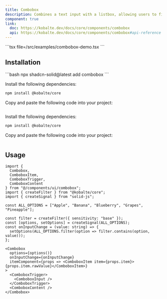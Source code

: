 ```yaml
---
title: Combobox
description: Combines a text input with a listbox, allowing users to filter a list of options to items matching a query.
component: true
link:
  doc: https://kobalte.dev/docs/core/components/combobox
  api: https://kobalte.dev/docs/core/components/combobox#api-reference
---
```



<ComponentPreview name="combobox-demo" client:only="solid-js">
<Fragment slot="code">
```tsx file=<rootDir>/src/examples/combobox-demo.tsx
```
</Fragment>
</ComponentPreview>

## Installation

<ComponentInstallation client:only="solid-js">

<Fragment slot="cli">
```bash
npx shadcn-solid@latest add combobox
```
</Fragment>

<Step slot="tw">

<StepItem>Install the following dependencies:</StepItem>
```bash
npm install @kobalte/core
```

<StepItem>Copy and paste the following code into your project:</StepItem>
```tsx file=<rootDir>/node_modules/@repo/tailwindcss/ui/combobox.tsx
```

</Step>

<Step slot="uno">

<StepItem>Install the following dependencies:</StepItem>
```bash
npm install @kobalte/core
```

<StepItem>Copy and paste the following code into your project:</StepItem>
```tsx file=<rootDir>/node_modules/@repo/unocss/ui/combobox.tsx
```

</Step>

</ComponentInstallation>

## Usage

```tsx
import {
  Combobox,
  ComboboxItem,
  ComboboxTrigger,
  ComboboxContent
} from "@/components/ui/combobox";
import { createFilter } from "@kobalte/core";
import { createSignal } from "solid-js";
```

```tsx
const ALL_OPTIONS = ["Apple", "Banana", "Blueberry", "Grapes", "Pineapple"];

const filter = createFilter({ sensitivity: "base" });
const [options, setOptions] = createSignal(ALL_OPTIONS);
const onInputChange = (value: string) => {
  setOptions(ALL_OPTIONS.filter(option => filter.contains(option, value)));
};
```

```tsx
<Combobox
  options={options()}
  onInputChange={onInputChange}
  itemComponent={props => <ComboboxItem item={props.item}>{props.item.rawValue}</ComboboxItem>}
>
  <ComboboxTrigger>
    <ComboboxInput />
  </ComboboxTrigger>
  <ComboboxContent />
</Combobox>
```
